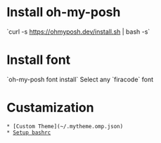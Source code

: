 = Install oh-my-posh =

`curl -s https://ohmyposh.dev/install.sh | bash -s`

= Install font =

`oh-my-posh font install`
Select any `firacode` font

= Custamization =

 * [Custom Theme](~/.mytheme.omp.json)
 * [[bashrc.wiki|Setup bashrc]] 
